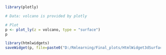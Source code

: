 

```{r}
library(plotly)

# Data: volcano is provided by plotly

# Plot
p <- plot_ly(z = volcano, type = "surface")
p

library(htmlwidgets)
saveWidget(p, file=paste0("D:/Rmlearning/Final_plots/HtmlWidget3dSurface.html"))
```
